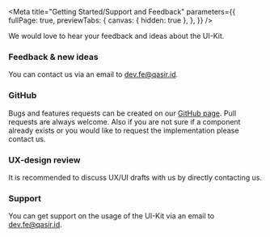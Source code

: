 
<Meta title="Getting Started/Support and Feedback" 
  parameters={{      
    fullPage: true,
    previewTabs: {
      canvas: { hidden: true },
    },
  }} 
/>

<Title>Support and Feedback</Title>
<Subtitle>
  We would love to hear your feedback and ideas about the UI-Kit. 
</Subtitle>

### Feedback & new ideas

<p>You can contact us via an email to <a href="mailto:dev.fe@qasir.id">dev.fe@qasir.id</a>.</p> 

### GitHub

<p>Bugs and features requests can be created on our <a target="_blank" href="https://github.com/qasir-id/qasir-ui">GitHub page</a>. Pull requests are always welcome. Also if you are not sure if a component already exists or you would like to request the implementation please contact us.</p>

### UX-design review

<p>It is recommended to discuss UX/UI drafts with us by directly contacting us.</p>

### Support

<p>You can get support on the usage of the UI-Kit via an email to <a href="mailto:dev.fe@qasir.id">dev.fe@qasir.id</a>.</p>